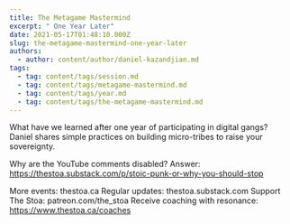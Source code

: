 ```yaml
---
title: The Metagame Mastermind
excerpt: " One Year Later"
date: 2021-05-17T01:48:10.000Z
slug: the-metagame-mastermind-one-year-later
authors:
  - author: content/author/daniel-kazandjian.md
tags:
  - tag: content/tags/session.md
  - tag: content/tags/metagame-mastermind.md
  - tag: content/tags/year.md
  - tag: content/tags/the-metagame-mastermind.md
---
```


What have we learned after one year of participating in digital gangs? Daniel shares simple practices on building micro-tribes to raise your sovereignty.

Why are the YouTube comments disabled? Answer: https://thestoa.substack.com/p/stoic-punk-or-why-you-should-stop

More events: thestoa.ca
Regular updates: thestoa.substack.com
Support The Stoa: patreon.com/the_stoa
Receive coaching with resonance: https://www.thestoa.ca/coaches
